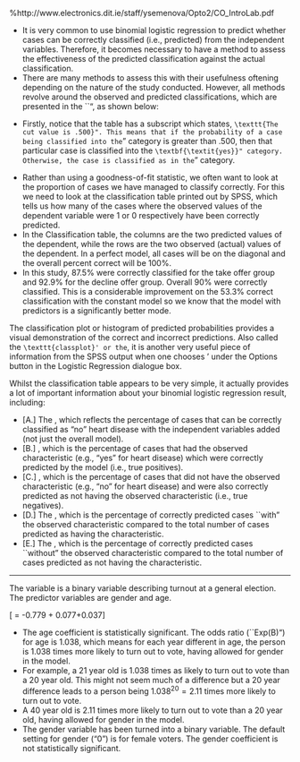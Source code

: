 
%http://www.electronics.dit.ie/staff/ysemenova/Opto2/CO_IntroLab.pdf


\section*{Binary Classification}





\section*{Category Prediction Table}


*  It is very common to use binomial logistic regression to predict whether cases can be correctly classified (i.e., predicted) from the independent variables. Therefore, it becomes necessary to have a method to assess the effectiveness of the predicted classification against the actual classification.
*   There are many methods to assess this with their usefulness oftening depending on the nature of the study conducted. However, all methods revolve around the observed and predicted classifications, which are presented in the ``\texttt{Classification Table}", as shown below:


\begin{figure}[h!]
\centering
\includegraphics[width=0.8\linewidth]{images/BLogReg-Table}
\end{figure}



*  Firstly, notice that the table has a subscript which states, ``\texttt{The cut value is .500}". This means that if the probability of a case being classified into the ``\textbf{\textit{yes}}" category is greater than .500, then that particular case is classified into the ``\textbf{\textit{yes}}" category. 
Otherwise, the case is classified as in the ``\textbf{\textit{no}}" category. 




\subsection*{Classification Table}

*  Rather than using a goodness-of-fit statistic, we often want to look at the proportion of cases we have managed to classify correctly. For this we need to look at the classification table printed out by SPSS, which tells us how many of the cases where the observed values of the dependent variable were 1 or 0 respectively have
been correctly predicted.
*  
In the Classification table, the columns are the two predicted values of the dependent, while the rows are the two observed (actual) values of the dependent. In a perfect model, all cases will be on the diagonal and the
overall percent correct will be 100\%. 
*  In this study, 87.5\% were correctly classified for the take offer group and 92.9\% for the decline offer group. Overall 90\% were correctly classified. This is a considerable improvement on the 53.3\% correct classification with the constant model so we know that the model with predictors is a significantly better mode.

\begin{figure}[h!]
\begin{center}
% Requires \usepackage{graphicx}
\includegraphics[scale=0.8]{images/Logistic7}\\
%\caption{Classification Table}
\end{center}
\end{figure}

\subsection*{Classification Plot} 
The classification plot or histogram of predicted probabilities
provides a visual demonstration of the correct and incorrect predictions. Also called the `\texttt{classplot}' or the `\texttt{plot of observed groups and predicted probabilities}, it is another very useful piece of information from the SPSS output when one chooses
\texttt{Classification plots}' under the Options button in the Logistic Regression dialogue box.

\subsection*{Interpreting the Classifcation Table}
Whilst the classification table appears to be very simple, it actually provides a lot of important information about your binomial logistic regression result, including:



* [A.] The \textbf{percentage accuracy in classification (PAC)}, which reflects the percentage of cases that can be correctly classified as "no" heart disease with the independent variables added (not just the overall model).
* [B.] \textbf{Sensitivity}, which is the percentage of cases that had the observed characteristic (e.g., "yes" for heart disease) which were correctly predicted by the model (i.e., true positives).
* [C.] \textbf{Specificity}, which is the percentage of cases that did not have the observed characteristic (e.g., "no" for heart disease) and were also correctly predicted as not having the observed characteristic (i.e., true negatives).
* [D.] The \textbf{positive predictive value}, which is the percentage of correctly predicted cases ``with" the observed characteristic compared to the total number of cases predicted as having the characteristic.
* [E.] The \textbf{negative predictive value}, which is the percentage of correctly predicted cases ``without" the observed characteristic compared to the total number of cases predicted as not having the characteristic.

--------------------------------------------------------------------------------





\section*{SPSS Output}
The variable \textbf{\textit{Vote2005}} is a binary variable describing turnout at a general election. The predictor variables are gender and age.
\begin{center}
\begin{figure}[h!]
% Requires \usepackage{graphicx}
\includegraphics[scale=0.8]{images/LogWeek10B.jpg}\\
%\caption{General Election 2005}
\end{figure}
\end{center}
\vspace{-1.7cm}
\[\mbox{logit(vote2005)} = -0.779 + 0.077\mbox{gender(1)}+0.037\mbox{age}\]

*  The age coefficient is statistically significant. The odds ratio (``Exp(B)") for age is 1.038, which
means for each year different in age, the person is 1.038 times more likely to turn
out to vote, having allowed for gender in the model. 
*  For example, a 21 year old is 1.038
times as likely to turn out to vote than a 20 year old. This might not seem much
of a difference but a 20 year difference leads to a person being $1.038^20 = 2.11$
times more likely to turn out to vote. 
*   A 40 year old is 2.11 times more likely to
turn out to vote than a 20 year old, having allowed for gender in the model.
*  The gender variable has been turned into a binary variable. The default setting for gender ("0") is for female voters. The gender coefficient is not statistically significant. 





